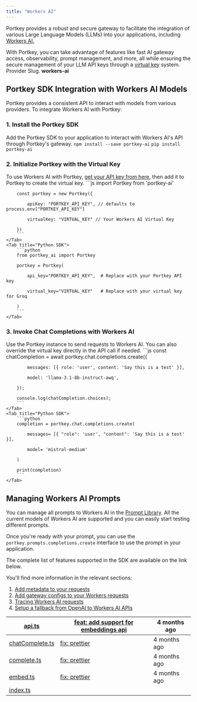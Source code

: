 ```yaml
---
title: "Workers AI"
---
```


Portkey provides a robust and secure gateway to facilitate the integration of various Large Language Models (LLMs) into your applications, including [Workers AI.](https://developers.cloudflare.com/workers-ai/)

With Portkey, you can take advantage of features like fast AI gateway access, observability, prompt management, and more, all while ensuring the secure management of your LLM API keys through a [virtual key](/docs/product/ai-gateway/virtual-keys) system.
<Note>
Provider Slug. **workers-ai**
</Note>
## Portkey SDK Integration with Workers AI Models

Portkey provides a consistent API to interact with models from various providers. To integrate Workers AI with Portkey:

### 1\. Install the Portkey SDK

Add the Portkey SDK to your application to interact with Workers AI's API through Portkey's gateway.
<Tabs>
    <Tab title="NodeJS">
        ```
        npm install --save portkey-ai
        ```
    </Tab>
    <Tab title="Python">
        ```
        pip install portkey-ai
        ```
    </Tab>

  </Tabs>



### 2\. Initialize Portkey with the Virtual Key

To use Workers AI with Portkey, [get your API key from here](https://console.groq.com/keys), then add it to Portkey to create the virtual key.
<Tabs>
    <Tab title="NodeJS SDK">
        ```js
        import Portkey from 'portkey-ai'


        const portkey = new Portkey({

            apiKey: "PORTKEY_API_KEY", // defaults to process.env["PORTKEY_API_KEY"]

            virtualKey: "VIRTUAL_KEY" // Your Workers AI Virtual Key

        })
        ```
    </Tab>
    <Tab title="Python SDK">
        ```python
        from portkey_ai import Portkey

        portkey = Portkey(

            api_key="PORTKEY_API_KEY",  # Replace with your Portkey API key

            virtual_key="VIRTUAL_KEY"   # Replace with your virtual key for Groq

        )
        ```
    </Tab>

  </Tabs>




### **3\. Invoke Chat Completions with** Workers AI

Use the Portkey instance to send requests to Workers AI. You can also override the virtual key directly in the API call if needed.
<Tabs>
    <Tab title="NodeJS SDK">
        ```js
        const chatCompletion = await portkey.chat.completions.create({

            messages: [{ role: 'user', content: 'Say this is a test' }],

            model: 'llama-3.1-8b-instruct-awq',

        });

        console.log(chatCompletion.choices);
        ```
    </Tab>
    <Tab title="Python SDK">
        ```python
        completion = portkey.chat.completions.create(

            messages= [{ "role": 'user', "content": 'Say this is a test' }],

            model= 'mistral-medium'

        )

        print(completion)
        ```
    </Tab>

  </Tabs>




## Managing Workers AI Prompts

You can manage all prompts to Workers AI in the [Prompt Library](/docs/product/prompt-library). All the current models of Workers AI are supported and you can easily start testing different prompts.

Once you're ready with your prompt, you can use the `portkey.prompts.completions.create` interface to use the prompt in your application.

The complete list of features supported in the SDK are available on the link below.
<Card title="SDK" href="/docs/api-reference/portkey-sdk-client">
</Card>

You'll find more information in the relevant sections:

1. [Add metadata to your requests](/docs/product/observability/metadata)
2. [Add gateway configs to your Workers requests](/docs/product/ai-gateway/configs)
3. [Tracing Workers AI requests](/docs/product/observability/traces)
4. [Setup a fallback from OpenAI to Workers AI APIs](/docs/product/ai-gateway/fallbacks)

| [api.ts](https://github.com/Portkey-AI/gateway/blob/main/src/providers/workers-ai/api.ts)                   | [feat: add support for embeddings api](https://github.com/Portkey-AI/gateway/commit/26ff9105f4322b2b691c1f89c031128f50c1b8b7) | 4 months ago |
| ----------------------------------------------------------------------------------------------------------- | ----------------------------------------------------------------------------------------------------------------------------- | ------------ |
| [chatComplete.ts](https://github.com/Portkey-AI/gateway/blob/main/src/providers/workers-ai/chatComplete.ts) | [fix: prettier](https://github.com/Portkey-AI/gateway/commit/6aaa717954bd0b19cd820a6a2026a49011bb3230)                        | 4 months ago |
| [complete.ts](https://github.com/Portkey-AI/gateway/blob/main/src/providers/workers-ai/complete.ts)         | [fix: prettier](https://github.com/Portkey-AI/gateway/commit/6aaa717954bd0b19cd820a6a2026a49011bb3230)                        | 4 months ago |
| [embed.ts](https://github.com/Portkey-AI/gateway/blob/main/src/providers/workers-ai/embed.ts)               | [fix: prettier](https://github.com/Portkey-AI/gateway/commit/6aaa717954bd0b19cd820a6a2026a49011bb3230)                        | 4 months ago |
| [index.ts](https://github.com/Portkey-AI/gateway/blob/main/src/providers/workers-ai/index.ts)               |                                                                                                                               |              |
